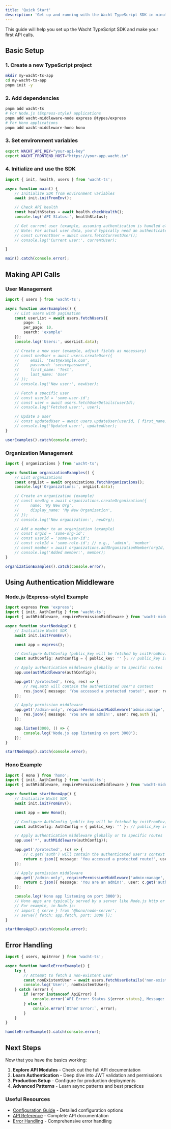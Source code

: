 ```yaml
---
title: 'Quick Start'
description: 'Get up and running with the Wacht TypeScript SDK in minutes'
---
```


This guide will help you set up the Wacht TypeScript SDK and make your first API calls.

## Basic Setup

### 1. Create a new TypeScript project

```bash
mkdir my-wacht-ts-app
cd my-wacht-ts-app
pnpm init -y
```

### 2. Add dependencies

```bash
pnpm add wacht-ts
# For Node.js (Express-style) applications
pnpm add wacht-middleware-node express @types/express
# For Hono applications
pnpm add wacht-middleware-hono hono
```

### 3. Set environment variables

```bash
export WACHT_API_KEY="your-api-key"
export WACHT_FRONTEND_HOST="https://your-app.wacht.io"
```

### 4. Initialize and use the SDK

```typescript
import { init, health, users } from 'wacht-ts';

async function main() {
    // Initialize SDK from environment variables
    await init.initFromEnv();

    // Check API health
    const healthStatus = await health.checkHealth();
    console.log('API Status:', healthStatus);

    // Get current user (example, assuming authentication is handled elsewhere or not required for this endpoint)
    // Note: For actual user data, you'd typically need an authenticated session.
    // const currentUser = await users.fetchCurrentUser(); 
    // console.log('Current user:', currentUser);

}

main().catch(console.error);
```

## Making API Calls

### User Management

```typescript
import { users } from 'wacht-ts';

async function userExamples() {
    // List users with pagination
    const userList = await users.fetchUsers({
        page: 1,
        per_page: 10,
        search: 'example'
    });
    console.log('Users:', userList.data);

    // Create a new user (example, adjust fields as necessary)
    // const newUser = await users.createUser({
    //     email: 'test@example.com',
    //     password: 'securepassword',
    //     first_name: 'Test',
    //     last_name: 'User'
    // });
    // console.log('New user:', newUser);

    // Fetch a specific user
    // const userId = 'some-user-id';
    // const user = await users.fetchUserDetails(userId);
    // console.log('Fetched user:', user);

    // Update a user
    // const updatedUser = await users.updateUser(userId, { first_name: 'Updated' });
    // console.log('Updated user:', updatedUser);
}

userExamples().catch(console.error);
```

### Organization Management

```typescript
import { organizations } from 'wacht-ts';

async function organizationExamples() {
    // List organizations
    const orgList = await organizations.fetchOrganizations();
    console.log('Organizations:', orgList.data);

    // Create an organization (example)
    // const newOrg = await organizations.createOrganization({
    //     name: 'My New Org',
    //     display_name: 'My New Organization',
    // });
    // console.log('New organization:', newOrg);

    // Add a member to an organization (example)
    // const orgId = 'some-org-id';
    // const userId = 'some-user-id';
    // const roleId = 'some-role-id'; // e.g., 'admin', 'member'
    // const member = await organizations.addOrganizationMember(orgId, { user_id: userId, role_id: roleId });
    // console.log('Added member:', member);
}

organizationExamples().catch(console.error);
```

## Using Authentication Middleware

### Node.js (Express-style) Example

```typescript
import express from 'express';
import { init, AuthConfig } from 'wacht-ts';
import { authMiddleware, requirePermissionMiddleware } from 'wacht-middleware-node';

async function startNodeApp() {
    // Initialize Wacht SDK
    await init.initFromEnv();

    const app = express();

    // Configure AuthConfig (public_key will be fetched by initFromEnv)
    const authConfig: AuthConfig = { public_key: '' }; // public_key is a placeholder, it will be populated by initFromEnv

    // Apply authentication middleware globally or to specific routes
    app.use(authMiddleware(authConfig));

    app.get('/protected', (req, res) => {
        // req.auth will contain the authenticated user's context
        res.json({ message: 'You accessed a protected route!', user: req.auth });
    });

    // Apply permission middleware
    app.get('/admin-only', requirePermissionMiddleware('admin:manage', 'Organization'), (req, res) => {
        res.json({ message: 'You are an admin!', user: req.auth });
    });

    app.listen(3000, () => {
        console.log('Node.js app listening on port 3000');
    });
}

startNodeApp().catch(console.error);
```

### Hono Example

```typescript
import { Hono } from 'hono';
import { init, AuthConfig } from 'wacht-ts';
import { authMiddleware, requirePermissionMiddleware } from 'wacht-middleware-hono';

async function startHonoApp() {
    // Initialize Wacht SDK
    await init.initFromEnv();

    const app = new Hono();

    // Configure AuthConfig (public_key will be fetched by initFromEnv)
    const authConfig: AuthConfig = { public_key: '' }; // public_key is a placeholder, it will be populated by initFromEnv

    // Apply authentication middleware globally or to specific routes
    app.use('*', authMiddleware(authConfig));

    app.get('/protected', (c) => {
        // c.get('auth') will contain the authenticated user's context
        return c.json({ message: 'You accessed a protected route!', user: c.get('auth') });
    });

    // Apply permission middleware
    app.get('/admin-only', requirePermissionMiddleware('admin:manage', 'Organization'), (c) => {
        return c.json({ message: 'You are an admin!', user: c.get('auth') });
    });

    console.log('Hono app listening on port 3000');
    // Hono apps are typically served by a server like Node.js http or Bun
    // For example, in Node.js:
    // import { serve } from '@hono/node-server';
    // serve({ fetch: app.fetch, port: 3000 });
}

startHonoApp().catch(console.error);
```

## Error Handling

```typescript
import { users, ApiError } from 'wacht-ts';

async function handleErrorExample() {
    try {
        // Attempt to fetch a non-existent user
        const nonExistentUser = await users.fetchUserDetails('non-existent-id');
        console.log('User:', nonExistentUser);
    } catch (error) {
        if (error instanceof ApiError) {
            console.error(`API Error: Status ${error.status}, Message: ${error.message}, Details:`, error.details);
        } else {
            console.error(`Other Error:`, error);
        }
    }
}

handleErrorExample().catch(console.error);
```

## Next Steps

Now that you have the basics working:

1. **Explore API Modules** - Check out the full API documentation
2. **Learn Authentication** - Deep dive into JWT validation and permissions
3. **Production Setup** - Configure for production deployments
4. **Advanced Patterns** - Learn async patterns and best practices

### Useful Resources

- [Configuration Guide](configuration) - Detailed configuration options
- [API Reference](api/users-api) - Complete API documentation
- [Error Handling](error-handling) - Comprehensive error handling
